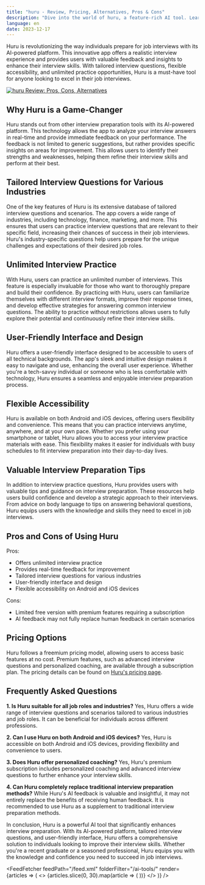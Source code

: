 ```yaml
---
title: "huru - Review, Pricing, Alternatives, Pros & Cons"
description: "Dive into the world of huru, a feature-rich AI tool. Learn about its features, pricing, and how it's making an impact. Don't miss out!"
language: en
date: 2023-12-17
---
```

        
Huru is revolutionizing the way individuals prepare for job interviews with its AI-powered platform. This innovative app offers a realistic interview experience and provides users with valuable feedback and insights to enhance their interview skills. With tailored interview questions, flexible accessibility, and unlimited practice opportunities, Huru is a must-have tool for anyone looking to excel in their job interviews. 


<BlogHeader />


[![huru Review: Pros, Cons, Alternatives](/ai-tools/huru.png)](https://huru.ai/)



## Why Huru is a Game-Changer

Huru stands out from other interview preparation tools with its AI-powered platform. This technology allows the app to analyze your interview answers in real-time and provide immediate feedback on your performance. The feedback is not limited to generic suggestions, but rather provides specific insights on areas for improvement. This allows users to identify their strengths and weaknesses, helping them refine their interview skills and perform at their best.

## Tailored Interview Questions for Various Industries

One of the key features of Huru is its extensive database of tailored interview questions and scenarios. The app covers a wide range of industries, including technology, finance, marketing, and more. This ensures that users can practice interview questions that are relevant to their specific field, increasing their chances of success in their job interviews. Huru's industry-specific questions help users prepare for the unique challenges and expectations of their desired job roles.

## Unlimited Interview Practice

With Huru, users can practice an unlimited number of interviews. This feature is especially invaluable for those who want to thoroughly prepare and build their confidence. By practicing with Huru, users can familiarize themselves with different interview formats, improve their response times, and develop effective strategies for answering common interview questions. The ability to practice without restrictions allows users to fully explore their potential and continuously refine their interview skills.

## User-Friendly Interface and Design

Huru offers a user-friendly interface designed to be accessible to users of all technical backgrounds. The app's sleek and intuitive design makes it easy to navigate and use, enhancing the overall user experience. Whether you're a tech-savvy individual or someone who is less comfortable with technology, Huru ensures a seamless and enjoyable interview preparation process.

## Flexible Accessibility

Huru is available on both Android and iOS devices, offering users flexibility and convenience. This means that you can practice interviews anytime, anywhere, and at your own pace. Whether you prefer using your smartphone or tablet, Huru allows you to access your interview practice materials with ease. This flexibility makes it easier for individuals with busy schedules to fit interview preparation into their day-to-day lives.

## Valuable Interview Preparation Tips

In addition to interview practice questions, Huru provides users with valuable tips and guidance on interview preparation. These resources help users build confidence and develop a strategic approach to their interviews. From advice on body language to tips on answering behavioral questions, Huru equips users with the knowledge and skills they need to excel in job interviews.

## Pros and Cons of Using Huru

Pros:
- Offers unlimited interview practice
- Provides real-time feedback for improvement
- Tailored interview questions for various industries
- User-friendly interface and design
- Flexible accessibility on Android and iOS devices

Cons:
- Limited free version with premium features requiring a subscription
- AI feedback may not fully replace human feedback in certain scenarios

## Pricing Options

Huru follows a freemium pricing model, allowing users to access basic features at no cost. Premium features, such as advanced interview questions and personalized coaching, are available through a subscription plan. The pricing details can be found on [Huru's pricing page](https://huru.ai/pricing).

## Frequently Asked Questions

**1. Is Huru suitable for all job roles and industries?**
Yes, Huru offers a wide range of interview questions and scenarios tailored to various industries and job roles. It can be beneficial for individuals across different professions.

**2. Can I use Huru on both Android and iOS devices?**
Yes, Huru is accessible on both Android and iOS devices, providing flexibility and convenience to users.

**3. Does Huru offer personalized coaching?**
Yes, Huru's premium subscription includes personalized coaching and advanced interview questions to further enhance your interview skills.

**4. Can Huru completely replace traditional interview preparation methods?**
While Huru's AI feedback is valuable and insightful, it may not entirely replace the benefits of receiving human feedback. It is recommended to use Huru as a supplement to traditional interview preparation methods.

In conclusion, Huru is a powerful AI tool that significantly enhances interview preparation. With its AI-powered platform, tailored interview questions, and user-friendly interface, Huru offers a comprehensive solution to individuals looking to improve their interview skills. Whether you're a recent graduate or a seasoned professional, Huru equips you with the knowledge and confidence you need to succeed in job interviews.


<AdComponent />


<FeedFetcher feedPath="/feed.xml" folderFilter="/ai-tools/" render={articles => (
    <>
        <Cards>
            {articles.slice(0, 30).map(article => (
                <Card key={article.link} title={article.title} href={article.link} />
            ))}
        </Cards>
    </>
)} />

